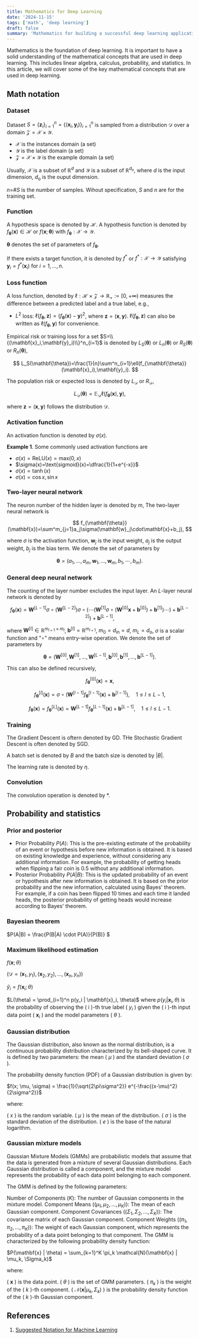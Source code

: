 ```yaml
---
title: Mathematics for Deep Learning
date: '2024-11-15'
tags: ['math', 'deep learning']
draft: false
summary: 'Mathematics for building a successful deep learning application'
---
```



Mathematics is the foundation of deep learning. It is important to have a solid understanding of the mathematical concepts that are used in deep learning. This includes linear algebra, calculus, probability, and statistics. In this article, we will cover some of the key mathematical concepts that are used in deep learning.

## Math notation

### Dataset

Dataset $S=\{ \mathbf{z}_i \}^n_{i=1}=\{(\mathbf{x}_i, \mathbf{y}_i) \}^n_{i=1}$ is sampled from a distribution $\mathcal{D}$ over a domain $\mathcal{Z} = \mathcal{X} \times \mathcal{Y}$.

  * $\mathcal{X}$ is the instances domain (a set)
  * $\mathcal{Y}$ is the label domain (a set)
  * $\mathcal{Z}=\mathcal{X} \times \mathcal{Y}$ is the example domain (a set)

Usually, $\mathcal{X}$ is a subset of $\mathbb{R}^d$ and $\mathcal{Y}$ is a subset of $\mathbb{R}^{d_\text{o}}$, where $d$ is the input dimension, $d_\text{o}$ is the ouput dimension.

$n=$#$S$ is the number of samples. Wihout specification, $S$ and $n$ are for the training set.

### Function

A hypothesis space is denoted by $\mathcal{H}$. A hypothesis function is denoted by $f_{\mathbf{\theta}}(\mathbf{x})\in\mathcal{H}$ or $f(\mathbf{x};\mathbf{\theta})$ with $f_{\mathbf{\theta}}:\mathcal{X}\to\mathcal{Y}$.

$\mathbf{\theta}$ denotes the set of parameters of $f_{\mathbf{\theta}}$.

If there exists a target function, it is denoted by $f^{*}$ or $f^{*}:\mathcal{X}\to\mathcal{Y}$ satisfying $\mathbf{y}_i=f^*(\mathbf{x}_i)$ for $i=1,\dots,n$.

### Loss function

A loss function, denoted by $\ell:\mathcal{H}\times\mathcal{Z}\to\mathbb{R}_{+}:=[0,+\infty)$ measures the difference between a predicted label and a true label, e.g.,

- $L^2$ loss: $\ell(f_{\mathbf{\theta}},\mathbf{z})=(f_{\mathbf{\theta}}(\mathbf{x})-\mathbf{y})^2$, where $\mathbf{z}=(\mathbf{x},\mathbf{y})$. $\ell(f_{\mathbf{\theta}},\mathbf{z})$ can also be written as $\ell(f_{\mathbf{\theta}},\mathbf{y})$ for convenience.

Empirical risk or training loss for a set $S=\\{(\mathbf{x}_i,\mathbf{y}_i)\\}^n_{i=1}$ is denoted by $L_S(\mathbf{\theta})$ or $L_n(\mathbf{\theta})$ or $R_S(\mathbf{\theta})$ or $R_n(\mathbf{\theta})$,

$$
  L_S(\mathbf{\theta})=\frac{1}{n}\sum^n_{i=1}\ell(f_{\mathbf{\theta}}(\mathbf{x}_i),\mathbf{y}_i).
$$

The population risk or expected loss is denoted by $L_{\mathcal{D}}$ or $R_{\mathcal{D}}$,

$$
  L_{\mathcal{D}}(\mathbf{\theta})=\mathbb{E}_{\mathcal{D}}\ell(f_{\mathbf{\theta}}(\mathbf{x}),\mathbf{y}),
$$

where $\mathbf{z}=(\mathbf{x},\mathbf{y})$ follows the distribution $\mathcal{D}$.

### Activation function

An activation function is denoted by $\sigma(x)$.

**Example 1**. Some commonly used activation functions are

- $\sigma(x)=\text{ReLU}(x)=\text{max}(0,x)$
- $\sigma(x)=\text{sigmoid}(x)=\dfrac{1}{1+e^{-x}}$
- $\sigma(x)=\tanh(x)$
- $\sigma(x)=\cos x, \sin x$

### Two-layer neural network

The neuron number of the hidden layer is denoted by $m$, The two-layer neural network is

$$
  f_{\mathbf{\theta}}(\mathbf{x})=\sum^m_{j=1}a_j\sigma(\mathbf{w}_j\cdot\mathbf{x}+b_j),
$$

where $\sigma$ is the activation function, $\mathbf{w}_j$ is the input weight, $a_j$ is the output weight, $b_j$ is the bias term. We denote the set of parameters by

$$
  \mathbf{\theta}=(a_1,\ldots,a_m,\mathbf{w}_1,\ldots,\mathbf{w}_m,b_1,\cdots,b_m).
$$

### General deep neural network

The counting of the layer number excludes the input layer. An $L$-layer neural network is denoted by

$$
  f_{\mathbf{\theta}}(\mathbf{x})=\mathbf{W}^{[L-1]}\sigma\circ(\mathbf{W}^{[L-2]})\sigma\circ(\cdots(\mathbf{W}^{[1]}\sigma\circ(\mathbf{W}^{[0]}\mathbf{x}+\mathbf{b}^{[0]})+\mathbf{b}^{[1]})\cdots)+\mathbf{b}^{[L-2]})+\mathbf{b}^{[L-1]},
$$

where $\mathbf{W}^{[l]}\in\mathbb{R}^{m_{l+1}\times m_l}$, $\mathbf{b}^{[l]}=\mathbb{R}^{m_{l+1}}$, $m_0=d_\text{in}=d$, $m_{L}=d_\text{o}$, $\sigma$ is a scalar function and "$\circ$" means entry-wise operation. We denote the set of parameters by

$$
  \mathbf{\theta}=(\mathbf{W}^{[0]},\mathbf{W}^{[1]},\dots,\mathbf{W}^{[L-1]},\mathbf{b}^{[0]},\mathbf{b}^{[1]},\dots,\mathbf{b}^{[L-1]}).
$$

This can also be defined recursively,

$$
  f^{[0]}_{\mathbf{\theta}}(\mathbf{x})=\mathbf{x},
$$

$$
  f^{[l]}_{\mathbf{\theta}}(\mathbf{x})=\sigma\circ(\mathbf{W}^{[l-1]}f^{[l-1]}_{\mathbf{\theta}}(\mathbf{x})+\mathbf{b}^{[l-1]}), \quad 1\le l\le L-1,
$$

$$
  f_{\mathbf{\theta}}(\mathbf{x})=f^{[L]}_{\mathbf{\theta}}(\mathbf{x})=\mathbf{W}^{[L-1]}f^{[L-1]}_{\mathbf{\theta}}(\mathbf{x})+\mathbf{b}^{[L-1]}, \quad 1\le l\le L-1.
$$

### Training

The Gradient Descent is oftern denoted by GD. THe Stochastic Gradient Descent is often denoted by SGD.

A batch set is denoted by $B$ and the batch size is denoted by $|B|$.

The learning rate is denoted by $\eta$.

### Convolution

The convolution operation is denoted by $*$.

## Probability and statistics

### Prior and posterior
- Prior Probability $P(A)$: This is the pre-existing estimate of the probability of an event or hypothesis before new information is obtained. It is based on existing knowledge and experience, without considering any additional information. For example, the probability of getting heads when flipping a fair coin is 0.5 without any additional information.
- Posterior Probability $P(A|B)$: This is the updated probability of an event or hypothesis after new information is obtained. It is based on the prior probability and the new information, calculated using Bayes' theorem. For example, if a coin has been flipped 10 times and each time it landed heads, the posterior probability of getting heads would increase according to Bayes' theorem.
### Bayesian theorem

$P(A|B) = \frac{P(B|A) \cdot P(A)}{P(B)} $

### Maximum likelihood estimation

$f(\mathbf{x}; \theta)$  

$( \mathcal{D} = {(\mathbf{x}_1, y_1), (\mathbf{x}_2, y_2), ..., (\mathbf{x}_n, y_n)} )$

$\hat{y}_i = f(\mathbf{x}_i; \theta)$

$L(\theta) = \prod_{i=1}^n p(y_i | \mathbf{x}_i, \theta)$ where $p(y_i | \mathbf{x}_i, \theta$) is the probability of observing the ( i )-th true label ( $y_i$ ) given the ( i )-th input data point ( $\mathbf{x}_i$ ) and the model parameters ( $\theta$ ).

### Gaussian distribution

The Gaussian distribution, also known as the normal distribution, is a continuous probability distribution characterized by its bell-shaped curve. It is defined by two parameters: the mean ( $\mu$ ) and the standard deviation ( $\sigma$ ).

The probability density function (PDF) of a Gaussian distribution is given by:

$f(x; \mu, \sigma) = \frac{1}{\sqrt{2\pi\sigma^2}} e^{-\frac{(x-\mu)^2}{2\sigma^2}}$

where:

( $x$ ) is the random variable.
( $\mu$ ) is the mean of the distribution.
( $\sigma$ ) is the standard deviation of the distribution.
( $e$ ) is the base of the natural logarithm.


### Gaussian mixture models

Gaussian Mixture Models (GMMs) are probabilistic models that assume that the data is generated from a mixture of several Gaussian distributions. Each Gaussian distribution is called a component, and the mixture model represents the probability of each data point belonging to each component.

The GMM is defined by the following parameters:

Number of Components ($K$): The number of Gaussian components in the mixture model.
Component Means (($\mu_1, \mu_2, ..., \mu_K$)): The mean of each Gaussian component.
Component Covariances (($\Sigma_1, \Sigma_2, ..., \Sigma_K$)): The covariance matrix of each Gaussian component.
Component Weights (($\pi_1, \pi_2, ..., \pi_K$)): The weight of each Gaussian component, which represents the probability of a data point belonging to that component.
The GMM is characterized by the following probability density function:

$P(\mathbf{x} | \theta) = \sum_{k=1}^K \pi_k \mathcal{N}(\mathbf{x} | \mu_k, \Sigma_k)$

where:

( $\mathbf{x}$ ) is the data point.
( $\theta$ ) is the set of GMM parameters.
( $\pi_k$ ) is the weight of the ( $k$ )-th component.
( $\mathcal{N}(\mathbf{x} | \mu_k, \Sigma_k$) ) is the probability density function of the ( $k$ )-th Gaussian component.

## References
1. [Suggested Notation for Machine Learning](https://github.com/mazhengcn/suggested-notation-for-machine-learning#notation-table)